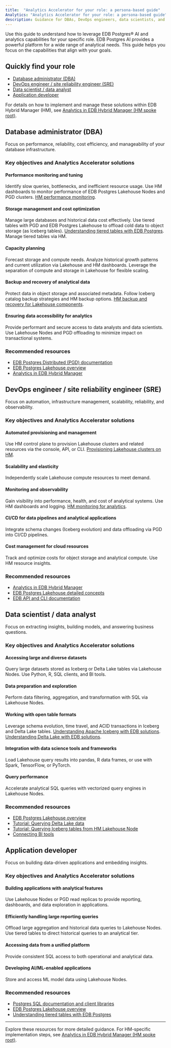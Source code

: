 ```yaml
---
title:  "Analytics Accelerator for your role: a persona-based guide"
Analytics: "Analytics Accelerator for your role: a persona-based guide"
description: Guidance for DBAs, DevOps engineers, data scientists, and developers to use Analytics Accelerator effectively.
---
```


Use this guide to understand how to leverage EDB Postgres® AI and analytics capabilities for your specific role. EDB Postgres AI provides a powerful platform for a wide range of analytical needs. This guide helps you focus on the capabilities that align with your goals.

## Quickly find your role

- [Database administrator (DBA)](#database-administrator-dba)
- [DevOps engineer / site reliability engineer (SRE)](#devops-engineer--site-reliability-engineer-sre)
- [Data scientist / data analyst](#data-scientist--data-analyst)
- [Application developer](#application-developer)

For details on how to implement and manage these solutions within EDB Hybrid Manager (HM), see [Analytics in EDB Hybrid Manager (HM spoke root)](#).

## Database administrator (DBA)

Focus on performance, reliability, cost efficiency, and manageability of your database infrastructure.

### Key objectives and Analytics Accelerator solutions

#### Performance monitoring and tuning

Identify slow queries, bottlenecks, and inefficient resource usage.
Use HM dashboards to monitor performance of EDB Postgres Lakehouse Nodes and PGD clusters.
[HM performance monitoring](#).

#### Storage management and cost optimization

Manage large databases and historical data cost effectively.
Use tiered tables with PGD and EDB Postgres Lakehouse to offload cold data to object storage (as Iceberg tables).
[Understanding tiered tables with EDB Postgres](#).
Manage tiered tables via HM.

#### Capacity planning

Forecast storage and compute needs.
Analyze historical growth patterns and current utilization via Lakehouse and HM dashboards.
Leverage the separation of compute and storage in Lakehouse for flexible scaling.

#### Backup and recovery of analytical data

Protect data in object storage and associated metadata.
Follow Iceberg catalog backup strategies and HM backup options.
[HM backup and recovery for Lakehouse components](#).

#### Ensuring data accessibility for analytics

Provide performant and secure access to data analysts and data scientists.
Use Lakehouse Nodes and PGD offloading to minimize impact on transactional systems.

### Recommended resources

- [EDB Postgres Distributed (PGD) documentation](#)
- [EDB Postgres Lakehouse overview](#)
- [Analytics in EDB Hybrid Manager](#)

## DevOps engineer / site reliability engineer (SRE)

Focus on automation, infrastructure management, scalability, reliability, and observability.

### Key objectives and Analytics Accelerator solutions

#### Automated provisioning and management

Use HM control plane to provision Lakehouse clusters and related resources via the console, API, or CLI.
[Provisioning Lakehouse clusters on HM](#).

#### Scalability and elasticity

Independently scale Lakehouse compute resources to meet demand.

#### Monitoring and observability

Gain visibility into performance, health, and cost of analytical systems.
Use HM dashboards and logging.
[HM monitoring for analytics](#).

#### CI/CD for data pipelines and analytical applications

Integrate schema changes (Iceberg evolution) and data offloading via PGD into CI/CD pipelines.

#### Cost management for cloud resources

Track and optimize costs for object storage and analytical compute.
Use HM resource insights.

### Recommended resources

- [Analytics in EDB Hybrid Manager](#)
- [EDB Postgres Lakehouse detailed concepts](#)
- [EDB API and CLI documentation](#)

## Data scientist / data analyst

Focus on extracting insights, building models, and answering business questions.

### Key objectives and Analytics Accelerator solutions

#### Accessing large and diverse datasets

Query large datasets stored as Iceberg or Delta Lake tables via Lakehouse Nodes.
Use Python, R, SQL clients, and BI tools.

#### Data preparation and exploration

Perform data filtering, aggregation, and transformation with SQL via Lakehouse Nodes.

#### Working with open table formats

Leverage schema evolution, time travel, and ACID transactions in Iceberg and Delta Lake tables.
[Understanding Apache Iceberg with EDB solutions](#).
[Understanding Delta Lake with EDB solutions](#).

#### Integration with data science tools and frameworks

Load Lakehouse query results into pandas, R data frames, or use with Spark, TensorFlow, or PyTorch.

#### Query performance

Accelerate analytical SQL queries with vectorized query engines in Lakehouse Nodes.

### Recommended resources

- [EDB Postgres Lakehouse overview](#)
- [Tutorial: Querying Delta Lake data](#)
- [Tutorial: Querying Iceberg tables from HM Lakehouse Node](#)
- [Connecting BI tools](#)

## Application developer

Focus on building data-driven applications and embedding insights.

### Key objectives and Analytics Accelerator solutions

#### Building applications with analytical features

Use Lakehouse Nodes or PGD read replicas to provide reporting, dashboards, and data exploration in applications.

#### Efficiently handling large reporting queries

Offload large aggregation and historical data queries to Lakehouse Nodes.
Use tiered tables to direct historical queries to an analytical tier.

#### Accessing data from a unified platform

Provide consistent SQL access to both operational and analytical data.

#### Developing AI/ML-enabled applications

Store and access ML model data using Lakehouse Nodes.

### Recommended resources

- [Postgres SQL documentation and client libraries](#)
- [EDB Postgres Lakehouse overview](#)
- [Understanding tiered tables with EDB Postgres](#)

---

Explore these resources for more detailed guidance. For HM-specific implementation steps, see [Analytics in EDB Hybrid Manager (HM spoke root)](#).
